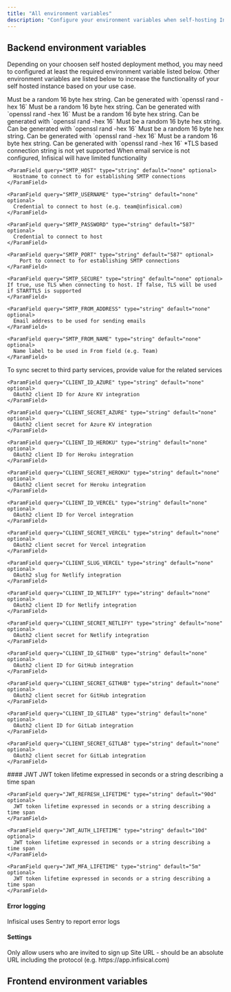 ```yaml
---
title: "All environment variables"
description: "Configure your environment variables when self-hosting Infisical."
---
```


## Backend environment variables

Depending on your choosen self hosted deployment method, you may need to configured at least the required environment variable listed below. 
Other environment variables are listed below to increase the functionality of your self hosted instance based on your use case.

<Tabs>
  <Tab title="Required">
    <ParamField query="ENCRYPTION_KEY" type="string" default="none" required>
    Must be a random 16 byte hex string. Can be generated with `openssl rand -hex 16`
  </ParamField>

  <ParamField query="JWT_SIGNUP_SECRET" type="string" default="none" required>
    Must be a random 16 byte hex string. Can be generated with `openssl rand -hex 16`
  </ParamField>

  <ParamField query="JWT_REFRESH_SECRET" type="string" default="none" required>
    Must be a random 16 byte hex string. Can be generated with `openssl rand -hex 16`
  </ParamField>

  <ParamField query="JWT_AUTH_SECRET" type="string" default="none" required>
    Must be a random 16 byte hex string. Can be generated with `openssl rand -hex 16`
  </ParamField>

  <ParamField query="JWT_MFA_SECRET" type="string" default="none" required>
    Must be a random 16 byte hex string. Can be generated with `openssl rand -hex 16`
  </ParamField>

  <ParamField query="JWT_SERVICE_SECRET" type="string" default="none" required>
    Must be a random 16 byte hex string. Can be generated with `openssl rand -hex 16`
  </ParamField>

  <ParamField query="MONGO_URL" type="string" default="none" required>
    *TLS based connection string is not yet supported
  </ParamField>
  </Tab>
  <Tab title="Email service">
    <Info>When email service is not configured, Infisical will have limited functionality</Info>

    <ParamField query="SMTP_HOST" type="string" default="none" optional>
      Hostname to connect to for establishing SMTP connections
    </ParamField>

    <ParamField query="SMTP_USERNAME" type="string" default="none" optional>
      Credential to connect to host (e.g. team@infisical.com)
    </ParamField>

    <ParamField query="SMTP_PASSWORD" type="string" default="587" optional>
      Credential to connect to host
    </ParamField>

    <ParamField query="SMTP_PORT" type="string" default="587" optional>
        Port to connect to for establishing SMTP connections
    </ParamField>

    <ParamField query="SMTP_SECURE" type="string" default="none" optional>
    If true, use TLS when connecting to host. If false, TLS will be used if STARTTLS is supported 
    </ParamField>

    <ParamField query="SMTP_FROM_ADDRESS" type="string" default="none" optional>
      Email address to be used for sending emails
    </ParamField>

    <ParamField query="SMTP_FROM_NAME" type="string" default="none" optional>
      Name label to be used in From field (e.g. Team)
    </ParamField>
  </Tab>
  <Tab title="Integrations">
    To sync secret to third party services, provide value for the related services 
    
    <ParamField query="CLIENT_ID_AZURE" type="string" default="none" optional>
      OAuth2 client ID for Azure KV integration
    </ParamField>
    
    <ParamField query="CLIENT_SECRET_AZURE" type="string" default="none" optional>
      OAuth2 client secret for Azure KV integration
    </ParamField>

    <ParamField query="CLIENT_ID_HEROKU" type="string" default="none" optional>
      OAuth2 client ID for Heroku integration
    </ParamField>

    <ParamField query="CLIENT_SECRET_HEROKU" type="string" default="none" optional>
      OAuth2 client secret for Heroku integration
    </ParamField>

    <ParamField query="CLIENT_ID_VERCEL" type="string" default="none" optional>
      OAuth2 client ID for Vercel integration 
    </ParamField>

    <ParamField query="CLIENT_SECRET_VERCEL" type="string" default="none" optional>
      OAuth2 client secret for Vercel integration
    </ParamField>
    
    <ParamField query="CLIENT_SLUG_VERCEL" type="string" default="none" optional>
      OAuth2 slug for Netlify integration
    </ParamField>

    <ParamField query="CLIENT_ID_NETLIFY" type="string" default="none" optional>
      OAuth2 client ID for Netlify integration  
    </ParamField>

    <ParamField query="CLIENT_SECRET_NETLIFY" type="string" default="none" optional>
      OAuth2 client secret for Netlify integration
    </ParamField>

    <ParamField query="CLIENT_ID_GITHUB" type="string" default="none" optional>
      OAuth2 client ID for GitHub integration         
    </ParamField>

    <ParamField query="CLIENT_SECRET_GITHUB" type="string" default="none" optional>
      OAuth2 client secret for GitHub integration
    </ParamField>
    
    <ParamField query="CLIENT_ID_GITLAB" type="string" default="none" optional>
      OAuth2 client ID for GitLab integration         
    </ParamField>
    
    <ParamField query="CLIENT_SECRET_GITLAB" type="string" default="none" optional>
      OAuth2 client secret for GitLab integration         
    </ParamField>

  </Tab>
  <Tab title="Others">
    #### JWT
    <ParamField query="JWT_SIGNUP_LIFETIME" type="string" default="15m" optional>
      JWT token lifetime expressed in seconds or a string describing a time span 
    </ParamField>

    <ParamField query="JWT_REFRESH_LIFETIME" type="string" default="90d" optional>
      JWT token lifetime expressed in seconds or a string describing a time span
    </ParamField>

    <ParamField query="JWT_AUTH_LIFETIME" type="string" default="10d" optional>
      JWT token lifetime expressed in seconds or a string describing a time span
    </ParamField>

    <ParamField query="JWT_MFA_LIFETIME" type="string" default="5m" optional>
      JWT token lifetime expressed in seconds or a string describing a time span
    </ParamField>

  <ParamField query="MONGO_USERNAME" type="string" default="none" optional></ParamField>

  <ParamField query="MONGO_PASSWORD" type="string" default="none" optional></ParamField>

  #### Error logging 
  Infisical uses Sentry to report error logs 
  <ParamField query="SENTRY_DSN" type="string" default="none" optional></ParamField>

  #### Settings
  <ParamField query="INVITE_ONLY_SIGNUP" type="string" default="false" optional>
    Only allow users who are invited to sign up
  </ParamField>

  <ParamField query="SITE_URL" type="string" default="none" optional>
    Site URL - should be an absolute URL including the protocol (e.g. https://app.infisical.com)
  </ParamField>
  <ParamField query="TELEMETRY_ENABLED" type="string" default="true" optional></ParamField>
  </Tab>
</Tabs>


## Frontend environment variables
<ParamField query="TELEMETRY_ENABLED" type="string" default="true" optional></ParamField>
